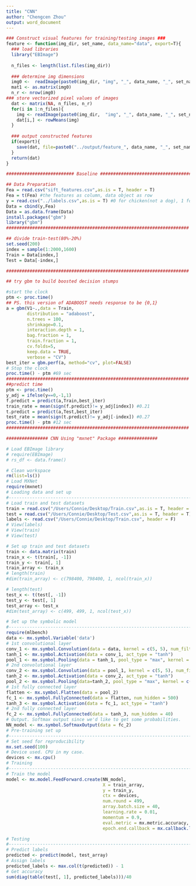 ```yaml
---
title: "CNN"
author: "Chengcen Zhou"
output: word_document
---
```


```r

### Construct visual features for training/testing images ###
feature <- function(img_dir, set_name, data_name="data", export=T){
  ### load libraries
  library("EBImage")
  
  n_files <- length(list.files(img_dir))
  
  ### determine img dimensions
  img0 <-  readImage(paste0(img_dir, "img", "_", data_name, "_", set_name, "_", 1, ".jpg"))
  mat1 <- as.matrix(img0)
  n_r <- nrow(img0)
### store vectorized pixel values of images
  dat <- matrix(NA, n_files, n_r) 
  for(i in 1:n_files){
    img <- readImage(paste0(img_dir,  "img", "_", data_name, "_", set_name, "_", i, ".jpg"))
    dat[i,] <- rowMeans(img)
  }
  
  ### output constructed features
  if(export){
    save(dat, file=paste0("../output/feature_", data_name, "_", set_name, ".RData"))
  }
  return(dat)
}

```

```r

########################## Baseline ############################################

## Data Preparation
Fea = read.csv("sift_features.csv",as.is = T, header = T)
Fea = t(Fea) #the features as column, data object as row
y = read.csv("../labels.csv",as.is = T) #0 for chicken(not a dog), 1 for dog
Data = cbind(y,Fea)
Data = as.data.frame(Data)
install.packages("gbm")
library("gbm")
######################################################################

## divide train-test(80%-20%)
set.seed(200)
index = sample(1:2000,1600)
Train = Data[index,]
Test = Data[-index,]

######################################################################

## try gbm to build boosted decision stumps

#start the clock
ptm <- proc.time()
## PS. this version of ADABOOST needs response to be {0,1}
a = gbm(V1~.,data = Train,
        distribution = "adaboost",
        n.trees = 100,
        shrinkage=0.1,
        interaction.depth = 1,
        bag.fraction = 1,
        train.fraction = 1,
        cv.folds=5,
        keep.data = TRUE,
        verbose = "CV")
best_iter = gbm.perf(a, method="cv", plot=FALSE)
# Stop the clock
proc.time() - ptm #69 sec
######################################################################
##predict time
ptm <- proc.time()
y_adj = ifelse(y==0,-1,1)
f.predict = predict(a,Train,best_iter)
train_rate = mean(sign(f.predict)!= y_adj[index]) #0.21
t.predict = predict(a,Test,best_iter)
test_rate = mean(sign(t.predict)!= y_adj[-index]) #0.27
proc.time() - ptm #12 sec
######################################################################
```


```r
################ CNN Using "mxnet" Package ###############

# Load EBImage library
# require(EBImage)
# rs_df <- data.frame()

# Clean workspace
rm(list=ls())
# Load MXNet
require(mxnet)
# Loading data and set up
#-------------------------------------------------------------------------------
# Load train and test datasets
train = read.csv("/Users/Connie/Desktop/Train.csv",as.is = T, header = T)
test = read.csv("/Users/Connie/Desktop/Test.csv",as.is = T, header = T)
labels <- read.csv("/Users/Connie/Desktop/Train.csv", header = F)
# View(labels)
# View(train)
# View(test)

# Set up train and test datasets
train <- data.matrix(train)
train_x <- t(train[, -1])
train_y <- train[, 1]
train_array <- train_x
# length(train)
#dim(train_array) <- c(798400, 798400, 1, ncol(train_x))

# length(test)
test_x <- t(test[, -1])
test_y <- test[, 1]
test_array <- test_x
#dim(test_array) <- c(499, 499, 1, ncol(test_x))

# Set up the symbolic model
#-------------------------------------------------------------------------------
require(mlbench)
data <- mx.symbol.Variable('data')
# 1st convolutional layer
conv_1 <- mx.symbol.Convolution(data = data, kernel = c(5, 5), num_filter = 20)
tanh_1 <- mx.symbol.Activation(data = conv_1, act_type = "tanh")
pool_1 <- mx.symbol.Pooling(data = tanh_1, pool_type = "max", kernel = c(2, 2), stride = c(2, 2))
# 2nd convolutional layer
conv_2 <- mx.symbol.Convolution(data = pool_1, kernel = c(5, 5), num_filter = 50)
tanh_2 <- mx.symbol.Activation(data = conv_2, act_type = "tanh")
pool_2 <- mx.symbol.Pooling(data=tanh_2, pool_type = "max", kernel = c(2, 2), stride = c(2, 2))
# 1st fully connected layer
flatten <- mx.symbol.Flatten(data = pool_2)
fc_1 <- mx.symbol.FullyConnected(data = flatten, num_hidden = 500)
tanh_3 <- mx.symbol.Activation(data = fc_1, act_type = "tanh")
# 2nd fully connected layer
fc_2 <- mx.symbol.FullyConnected(data = tanh_3, num_hidden = 40)
# Output. Softmax output since we'd like to get some probabilities.
NN_model <- mx.symbol.SoftmaxOutput(data = fc_2)
# Pre-training set up
#-------------------------------------------------------------------------------
# Set seed for reproducibility
mx.set.seed(100)
# Device used. CPU in my case.
devices <- mx.cpu()
# Training
#-------------------------------------------------------------------------------
# Train the model
model <- mx.model.FeedForward.create(NN_model,
                                     X = train_array,
                                     y = train_y,
                                     ctx = devices,
                                     num.round = 499,
                                     array.batch.size = 40,
                                     learning.rate = 0.01,
                                     momentum = 0.9,
                                     eval.metric = mx.metric.accuracy,
                                     epoch.end.callback = mx.callback.log.train.metric(100))

# Testing
#-------------------------------------------------------------------------------
# Predict labels
predicted <- predict(model, test_array)
# Assign labels
predicted_labels <- max.col(t(predicted)) - 1
# Get accuracy
sum(diag(table(test[, 1], predicted_labels)))/40

```


```r

```


